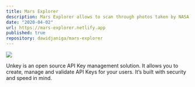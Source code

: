 ```yaml
---
title: Mars Explorer
description: Mars Explorer allows to scan through photos taken by NASA rovers on Mars. Photos are placed in one place as animation. Technologically, I wanted to know how does it feel to code multi-store React application. I used react-sweet-state with great pleasure to achieve that.
date: "2020-04-02"
url: https://mars-explorer.netlify.app
published: true
repository: dawidjaniga/mars-explorer
---
```



[![](https://unkey.dev/images/landing/app.png)](https://unkey.dev)

Unkey is an open source API Key management solution. It allows you to create, manage and validate API Keys for your users. It’s built with security and speed in mind.
